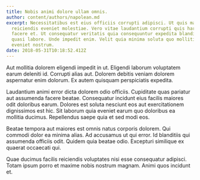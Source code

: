 ```yaml
---
title: Nobis animi dolore ullam omnis.
author: content/authors/napolean.md
excerpt: Necessitatibus est eius officiis corrupti adipisci. Ut quis magnam
  reiciendis eveniet molestiae. Vero vitae laudantium corrupti quis harum quis
  facere et. Ut consequatur veritatis quia consequuntur expedita blanditiis
  quasi labore. Unde impedit enim. Velit quia minima soluta quo mollitia ut
  eveniet nostrum.
date: 2018-05-31T10:18:52.412Z
---
```

Aut mollitia dolorem eligendi impedit in ut. Eligendi laborum voluptatem earum deleniti id. Corrupti alias aut. Dolorem debitis veniam dolorem aspernatur enim dolorum. Ex autem quisquam perspiciatis expedita.
 Laudantium animi error dicta dolorem odio officiis. Cupiditate quas pariatur aut assumenda facere beatae. Consequatur incidunt eius facilis maiores odit doloribus earum. Dolores est soluta nesciunt eos aut exercitationem dignissimos est hic. Sit laborum quia eveniet earum quo doloribus ea mollitia ducimus. Repellendus saepe quia et sed modi eos.
 Beatae tempora aut maiores est omnis natus corporis dolorem. Qui commodi dolor ea minima alias. Ad accusamus ut qui error. Id blanditiis qui assumenda officiis odit. Quidem quia beatae odio. Excepturi similique ex quaerat occaecati qui.
 Quae ducimus facilis reiciendis voluptates nisi esse consequatur adipisci. Totam ipsum porro et maxime nobis nostrum magnam. Animi quos incidunt et.